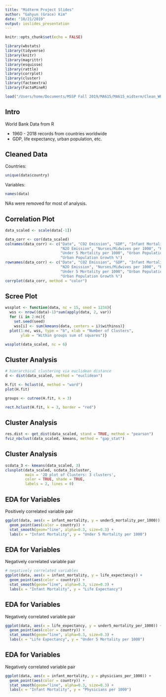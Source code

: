 ```yaml
---
title: "Midterm Project Slides"
author: "Gahyun (Grace) Kim"
date: "10/21/2019"
output: ioslides_presentation
---
```


```r
knitr::opts_chunk$set(echo = FALSE)

library(wbstats)
library(tidyverse)
library(knitr)
library(magrittr)
library(esquisse)
library(rattle)
library(corrplot)
library(cluster)
library(factoextra)
library(FactoMineR)

load("/Users/home/Documents/MSSP Fall 2019/MA615/MA615_midterm/Clean_WB_data.RData")
```

## Intro

World Bank Data from R

- 1960 - 2018 records from countries worldwide
- GDP, life expectancy, urban population, etc. 

## Cleaned Data

Countries: 
```r
unique(data$country)
```

Variables: 
```r
names(data)
```

NAs were removed for most of analysis. 

## Correlation Plot

```r
data_scaled <- scale(data[-1])

data_corr <- cor(data_scaled)
colnames(data_corr) <- c("Date", "CO2 Emission", "GDP", "Infant Mortality", "Life Expectancy", 
                         "N2O Emission", "Nurses/Midwives per 1000", "Physicians per 1000", 
                         "Under 5 Mortality per 1000", "Urban Population", 
                         "Urban Population Growth %")
rownames(data_corr) <- c("Date", "CO2 Emission", "GDP", "Infant Mortality", "Life Expectancy", 
                         "N2O Emission", "Nurses/Midwives per 1000", "Physicians per 1000", 
                         "Under 5 Mortality per 1000", "Urban Population", 
                         "Urban Population Growth %")
corrplot(data_corr, method = "color")
```

## Scree Plot

```r
wssplot <- function(data, nc = 15, seed = 1234){
  wss <- nrow((data)-1)*sum(apply(data, 2, var))
  for (i in 2:nc){
    set.seed(seed)
    wss[i] <- sum(kmeans(data, centers = i)$withinss)}
  plot(1:nc, wss, type = "b", xlab = "Number of Clusters", 
       ylab = "Within groups sum of squares")}

wssplot(data_scaled, nc = 6)
```

## Cluster Analysis

```r
# hierarchical clustering via euclidean distance
d <- dist(data_scaled, method = "euclidean")

H.fit <- hclust(d, method = "ward")
plot(H.fit)

groups <- cutree(H.fit, k = 3)

rect.hclust(H.fit, k = 3, border = "red")
```

## Cluster Analysis

```r
res.dist <- get_dist(data_scaled, stand = TRUE, method = "pearson")
fviz_nbclust(data_scaled, kmeans, method = "gap_stat")
```

## Cluster Analysis

```r
scdata_3 <- kmeans(data_scaled, 3)
clusplot(data_scaled, scdata_3$cluster, 
         main = '2D plot of Clusters: 3 clusters', 
         color = TRUE, shade = TRUE, 
         labels = 2, lines = 0)
```

## EDA for Variables

Positively correlated variable pair 

```r
ggplot(data, aes(x = infant_mortality, y = under5_mortality_per_1000)) + 
  geom_point(aes(color = country)) + 
  stat_smooth(geom="line", alpha=0.3, size=0.3) + 
  labs(x = "Infant Mortality", y = "Under 5 Mortality per 1000")

```

## EDA for Variables

Negatively correlated variable pair 

```r
# negatively correlated variables
ggplot(data, aes(x = infant_mortality, y = life_expectancy)) + 
  geom_point(aes(color = country)) + 
  stat_smooth(geom="line", alpha=0.3, size=0.3) + 
  labs(x = "Infant Mortality", y = "Life Expectancy")
```

## EDA for Variables

Negatively correlated variable pair 

```r
ggplot(data, aes(x = life_expectancy, y = under5_mortality_per_1000)) + 
  geom_point(aes(color = country)) + 
  stat_smooth(geom="line", alpha=0.3, size=0.3) + 
  labs(x = "Life Expectancy", y = "Under 5 Mortality per 1000")
```

## EDA for Variables

Negatively correlated variable pair 

```r
ggplot(data, aes(x = infant_mortality, y = physicians_per_1000)) + 
  geom_point(aes(color = country)) + 
  stat_smooth(geom="line", alpha=0.3, size=0.3) + 
  labs(x = "Infant Mortality", y = "Physicians per 1000")
```
